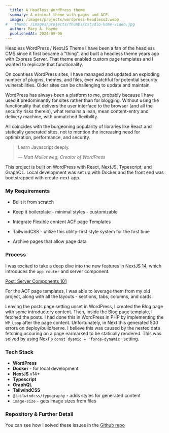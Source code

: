 ```yaml
---
  title: A Headless WordPress theme
  summary: A minimal theme with pages and ACF.
  image: /images/projects/wordpress-headless2.webp
#   thumb: /images/projects/thumbs/cstudio-home-video.jpg
  author: Mary A. Hayne
  publishedAt: 2024-09-06
---
```


Headless WordPress / NextJS Theme I have been a fan of the headless CMS since it
first became a "thing", and built a headless theme years ago with Express
Server. That theme enabled custom page templates and I wanted to replicate that
functionality.

On countless WordPress sites, I have managed and updated an exploding number of
plugins, themes, and files, ever watchful for potential security
vulnerabilities. Older sites can be challenging to update and maintain.

WordPress has always been a platform to me, probably because I have used it
predominantly for sites rather than for blogging. Without using the
functionality that delivers the user interface to the browser (and all the
security risks therein), what remains a lean, mean content-entry and delivery
machine, with unmatched flexibility.

All coincides with the burgeoning popularity of libraries like React and
statically generated sites, not to mention the increasing need for optimization,
performance, and security.

> Learn Javascript deeply.
>
> <cite> — Matt Mullenweg, Creator of WordPress</cite>

This project is built on WordPress with React, NextJS, Typescript, and GraphQL.
Local development was set up with Docker and the front end was bootstrapped with
create-next-app.

### My Requirements

- Built it from scratch

- Keep it boilerplate - minimal styles - customizable

- Integrate Flexible content ACF page Templates

- TailwindCSS - utilize this utility-first style system for the first time

- Archive pages that allow page data

### Process

I was excited to take a deep dive into the new features in NextJS 14, which
introduces the `app router` and server component.

[Post: Server Components 101](/posts/react-server-components)

For the ACF page templates, I was able to leverage them from my old project,
along with all the layouts - sections, tabs, columns, and cards.

Leaving the posts page setting unset in WordPress, I created the Blog page with
some introductory content. Then, inside the Blog page template, I fetched the
posts. I had done this in WordPress in PHP by implementing the `WP_Loop` after
the page content. Unfortunately, in Next this generated 500 errors on
deploy/build/serve. I believe this was caused by the nested data fetching
occuring on a page earmarked to be statically rendered. This was solved by using
Next's `const dyamic = 'force-dynamic'` setting.

### Tech Stack

- **WordPress**
- **Docker** - for local development
- **NextJS** v14+
- **Typescript**
- **GraphQL**
- **TailwindCSS**
- `@tailwindcss/typography` - adds styles for generated content
- `image-size` - gets image sizes from files

### Repository & Further Detail

You can see how I solved these issues in the
[Github repo](https://github.com/madderlake/maryah-headless-wordpress)
